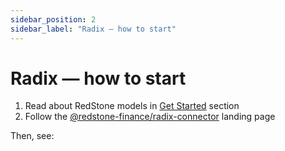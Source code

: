 ```yaml
---
sidebar_position: 2
sidebar_label: "Radix — how to start"
---
```



# Radix — how to start

1. Read about RedStone models in [Get Started](../../../category/getting-started/) section
2. Follow the [@redstone-finance/radix-connector](https://github.com/redstone-finance/redstone-oracles-monorepo/tree/main/packages/radix-connector/README.md) landing page

Then, see:

<DocCardList />
